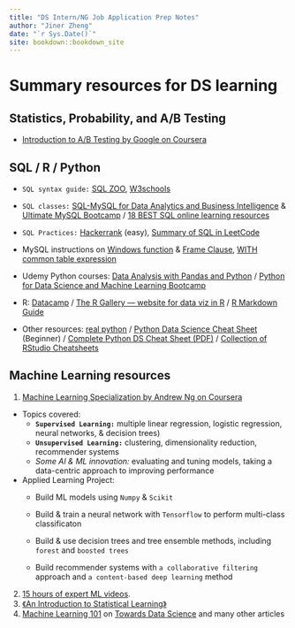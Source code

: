 ```yaml
---
title: "DS Intern/NG Job Application Prep Notes"
author: "Jiner Zheng"
date: "`r Sys.Date()`"
site: bookdown::bookdown_site
---
```


# Summary resources for DS learning

## Statistics, Probability, and A/B Testing

-   [Introduction to A/B Testing by Google on Coursera]()

## SQL / R / Python

-   `SQL syntax guide:` [SQL ZOO](https://link.1point3acres.com/?url=https%3A%2F%2Fsqlzoo.net%2F), [W3schools](https://link.1point3acres.com/?url=https%3A%2F%2Fwww.w3schools.com%2Fsql%2F)

-   `SQL classes:` [SQL-MySQL for Data Analytics and Business Intelligence](https://link.1point3acres.com/?url=https%3A%2F%2Fwww.udemy.com%2Fsql-mysql-for-data-analytics-and-business-intelligence%2F) & [Ultimate MySQL Bootcamp](https://link.1point3acres.com/?url=https%3A%2F%2Fwww.udemy.com%2Fthe-ultimate-mysql-bootcamp-go-from-sql-beginner-to-expert%2F) / [18 BEST SQL online learning resources](https://link.1point3acres.com/?url=https%3A%2F%2Facademy.vertabelo.com%2Fblog%2F18-best-online-resources-for-learning-sql-and-database-concepts%2F)

-   `SQL Practices:` [Hackerrank](https://link.1point3acres.com/?url=https%3A%2F%2Fwww.hackerrank.com%2Fdomains%2Fsql) (easy), [Summary of SQL in LeetCode](https://link.1point3acres.com/?url=https%3A%2F%2Fbyrony.github.io%2Fsummary-of-sql-questions-on-leetcode.html)

-   MySQL instructions on [Windows function](<https://link.1point3acres.com/?url=https%3A%2F%2Fdev.mysql.com%2Fdoc%2Frefman%2F8.0%2Fen%2Fwindow-functions-usage.html>) & [Frame Clause](<https://link.1point3acres.com/?url=https%3A%2F%2Fdev.mysql.com%2Fdoc%2Frefman%2F8.0%2Fen%2Fwindow-functions-frames.html>), [WITH common table expression](https://link.1point3acres.com/?url=https%3A%2F%2Fdocs.microsoft.com%2Fen-us%2Fsql%2Ft-sql%2Fqueries%2Fwith-common-table-expression-transact-sql%3Fview%3Dsql-server-2017)

-   Udemy Python courses: [Data Analysis with Pandas and Python](<https://link.1point3acres.com/?url=https%3A%2F%2Fwww.udemy.com%2Fdata-analysis-with-pandas%2F>) / [Python for Data Science and Machine Learning Bootcamp](<https://link.1point3acres.com/?url=https%3A%2F%2Fwww.udemy.com%2Fpython-for-data-science-and-machine-learning-bootcamp%2F>)

-   R: [Datacamp](https://link.1point3acres.com/?url=https%3A%2F%2Fwww.datacamp.com%2F) / [The R Gallery --- website for data viz in R](https://r-graph-gallery.com/) / [R Markdown Guide](https://bookdown.org/yihui/rmarkdown/)

-   Other resources: [real python](https://link.1point3acres.com/?url=https%3A%2F%2Frealpython.com%2F) / [Python Data Science Cheat Sheet](https://elitedatascience.com/python-cheat-sheet) (Beginner) / [Complete Python DS Cheat Sheet (PDF)](https://www.utc.fr/~jlaforet/Suppl/python-cheatsheets.pdf) / [Collection of RStudio Cheatsheets](https://www.rstudio.com/resources/cheatsheets/)

## Machine Learning resources

1.  [Machine Learning Specialization by Andrew Ng on Coursera](https://www.coursera.org/specializations/machine-learning-introduction)

-   Topics covered:
    -   **`Supervised Learning:`** multiple linear regression, logistic regression, neural networks, & decision trees)
    -   **`Unsupervised Learning:`** clustering, dimensionality reduction, recommender systems
    -   *Some AI & ML innovation:* evaluating and tuning models, taking a data-centric approach to improving performance
-   Applied Learning Project:
    -   Build ML models using `Numpy` & `Scikit`

    -   Build & train a neural network with `Tensorflow` to perform multi-class classificaton

    -   Build & use decision trees and tree ensemble methods, including `forest` and `boosted trees`

    -   Build recommender systems with `a collaborative filtering` approach and `a content-based deep learning` method

2.  [15 hours of expert ML videos](https://www.dataschool.io/15-hours-of-expert-machine-learning-videos/).
3.  [《An Introduction to Statistical Learning》](https://www.statlearning.com/)
4.  [Machine Learning 101](https://medium.com/machine-learning-101) on [Towards Data Science](https://towardsdatascience.com/) and many other articles

